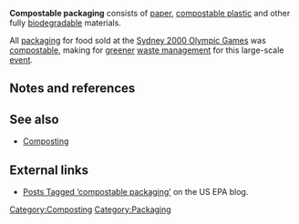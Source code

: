 {{explain redlinks}}

'''Compostable packaging''' consists of [[paper]], [[compostable plastic]] and other fully [[biodegradable]] materials.

All [[packaging]] for food sold at the [[Sydney 2000 Olympic Games]]{{w|2000 Summer Olympics}} was [[compost]]able, making for [[green]]er [[waste management]] for this large-scale [[event]].

== Notes and references ==
{{reflist}}

== See also ==

* [[Composting]]

== External links ==

* [http://blog.epa.gov/blog/tag/compostable-packaging/ Posts Tagged ‘compostable packaging’] on the US EPA blog.

{{stub}}

[[Category:Composting]]
[[Category:Packaging]]